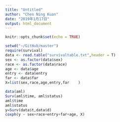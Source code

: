 ```yaml
---
title: "Untitled"
author: "Chen Ning Kuan"
date: "2019年1月17日"
output: html_document
---
```


```r
knitr::opts_chunk$set(echo = TRUE)
```

```r
setwd("~/GitHub/master")
require(survival)
data <- read.table("survivaltable.txt",header = T)
sex <- as.factor(data$sex)
race <- as.factor(data$race)
age <- data$age
entry <- data$entry
far <- data$far
X=list(sex,race,age,entry,far    )

```

```r
data(aml)
Surv(aml$time, aml$status)
aml$time
aml$status
y=Surv(data$t,data$d)
coxph(y ~ sex+race+entry+far+age, X) 
```

